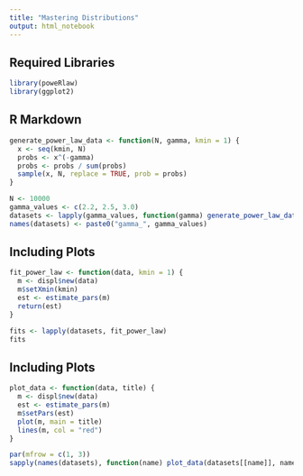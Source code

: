 ---
title: "Mastering Distributions"
output: html_notebook
---

## Required Libraries
```{r}
library(poweRlaw)
library(ggplot2)
```

## R Markdown
```{r}
generate_power_law_data <- function(N, gamma, kmin = 1) {
  x <- seq(kmin, N)
  probs <- x^(-gamma)
  probs <- probs / sum(probs)
  sample(x, N, replace = TRUE, prob = probs)
}

N <- 10000
gamma_values <- c(2.2, 2.5, 3.0)
datasets <- lapply(gamma_values, function(gamma) generate_power_law_data(N, gamma))
names(datasets) <- paste0("gamma_", gamma_values)
```

## Including Plots
```{r}
fit_power_law <- function(data, kmin = 1) {
  m <- displ$new(data)
  m$setXmin(kmin)
  est <- estimate_pars(m)
  return(est)
}

fits <- lapply(datasets, fit_power_law)
fits
```


## Including Plots
```{r}
plot_data <- function(data, title) {
  m <- displ$new(data)
  est <- estimate_pars(m)
  m$setPars(est)
  plot(m, main = title)
  lines(m, col = "red")
}

par(mfrow = c(1, 3))
sapply(names(datasets), function(name) plot_data(datasets[[name]], name))
```

